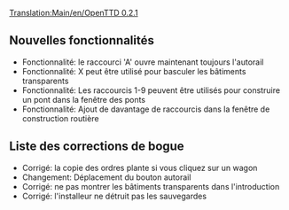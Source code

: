 [[Translation:Main/en/OpenTTD 0.2.1]]
{{fr/Livraison|prec=OpenTTD 0.2.0|suiv=OpenTTD 0.3.0|date=04/04/2004}}

==Nouvelles fonctionnalités==
*Fonctionnalité: le raccourci 'A' ouvre maintenant toujours l'autorail
*Fonctionnalité: X peut être utilisé pour basculer les bâtiments transparents
*Fonctionnalité: Les raccourcis 1-9 peuvent être utilisés pour construire un pont dans la fenêtre des ponts
*Fonctionnalité: Ajout de davantage de raccourcis dans la fenêtre de construction routière

==Liste des corrections de bogue==
*Corrigé: la copie des ordres plante si vous cliquez sur un wagon
*Changement: Déplacement du bouton autorail
*Corrigé: ne pas montrer les bâtiments transparents dans l'introduction
*Corrigé: l'installeur ne détruit pas les sauvegardes